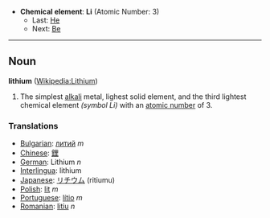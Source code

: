 *'''Chemical element''': '''Li''' (Atomic Number: 3)
**Last: [[Helium|He]]
**Next: [[Beryllium|Be]]
----
== Noun ==
'''lithium''' ([[en:Lithium|Wikipedia:Lithium]])

# The simplest [[alkali]] metal, lighest solid element, and the third lightest chemical element ''(symbol Li)'' with an [[atomic number]] of 3.

===Translations===
*[[Bulgarian]]: [[литий]] ''m''
*[[Chinese]]: [[鋰]]
*[[German]]: Lithium ''n''
*[[Interlingua]]: lithium
*[[Japanese]]: [[リチウム]] (ritiumu)
*[[Polish]]: [[lit]] ''m''
*[[Portuguese]]: [[lítio]] ''m''
*[[Romanian]]: [[litiu]] ''n''